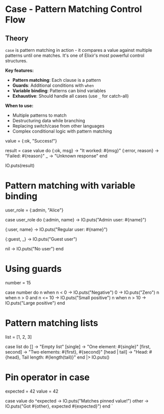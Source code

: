 
# Case - Pattern Matching Control Flow

## Theory

`case` is pattern matching in action - it compares a value against multiple patterns until one matches. It's one of Elixir's most powerful control structures.

**Key features:**
- **Pattern matching**: Each clause is a pattern
- **Guards**: Additional conditions with `when`
- **Variable binding**: Patterns can bind variables
- **Exhaustive**: Should handle all cases (use `_` for catch-all)

**When to use:**
- Multiple patterns to match
- Destructuring data while branching
- Replacing switch/case from other languages
- Complex conditional logic with pattern matching

value = {:ok, "Success!"}

result =
  case value do
    {:ok, msg} -> "It worked: #{msg}"
    {:error, reason} -> "Failed: #{reason}"
    _ -> "Unknown response"
  end

IO.puts(result)

# Pattern matching with variable binding
user_role = {:admin, "Alice"}

case user_role do
  {:admin, name} ->
    IO.puts("Admin user: #{name}")

  {:user, name} ->
    IO.puts("Regular user: #{name}")

  {:guest, _} ->
    IO.puts("Guest user")

  nil ->
    IO.puts("No user")
end

# Using guards
number = 15

case number do
  n when n < 0 -> IO.puts("Negative")
  0 -> IO.puts("Zero")
  n when n > 0 and n <= 10 -> IO.puts("Small positive")
  n when n > 10 -> IO.puts("Large positive")
end

# Pattern matching lists
list = [1, 2, 3]

case list do
  [] -> "Empty list"
  [single] -> "One element: #{single}"
  [first, second] -> "Two elements: #{first}, #{second}"
  [head | tail] -> "Head: #{head}, Tail length: #{length(tail)}"
end
|> IO.puts()

# Pin operator in case
expected = 42
value = 42

case value do
  ^expected -> IO.puts("Matches pinned value!")
  other -> IO.puts("Got #{other}, expected #{expected}")
end
`